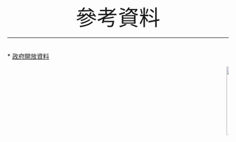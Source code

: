 
<br>
<center><font size="10" >參考資料 </font></p></center>
___


<br>
* [政府開放資料](https://data.gov.tw/) 



<marquee > 
  <img src="https://upload.wikimedia.org/wikipedia/commons/thumb/d/d3/National_Taipei_University_logo.svg/1200px-National_Taipei_University_logo.svg.png" alt="1" width="20%"/> 
  <img src="https://yt3.ggpht.com/a/AGF-l792fl-cOrupwYnaSTQ3uG6gG6KxuBww2dR6hw=s900-c-k-c0xffffffff-no-rj-mo" alt="2" width="20%" />  
</marquee>
